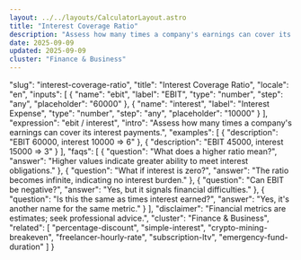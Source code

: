 ```yaml
---
layout: ../../layouts/CalculatorLayout.astro
title: "Interest Coverage Ratio"
description: "Assess how many times a company's earnings can cover its interest payments."
date: 2025-09-09
updated: 2025-09-09
cluster: "Finance & Business"
---
```


  "slug": "interest-coverage-ratio",
  "title": "Interest Coverage Ratio",
  "locale": "en",
  "inputs": [
    {
      "name": "ebit",
      "label": "EBIT",
      "type": "number",
      "step": "any",
      "placeholder": "60000"
    },
    {
      "name": "interest",
      "label": "Interest Expense",
      "type": "number",
      "step": "any",
      "placeholder": "10000"
    }
  ],
  "expression": "ebit / interest",
  "intro": "Assess how many times a company's earnings can cover its interest payments.",
  "examples": [
    {
      "description": "EBIT 60000, interest 10000 ⇒ 6"
    },
    {
      "description": "EBIT 45000, interest 15000 ⇒ 3"
    }
  ],
  "faqs": [
    {
      "question": "What does a higher ratio mean?",
      "answer": "Higher values indicate greater ability to meet interest obligations."
    },
    {
      "question": "What if interest is zero?",
      "answer": "The ratio becomes infinite, indicating no interest burden."
    },
    {
      "question": "Can EBIT be negative?",
      "answer": "Yes, but it signals financial difficulties."
    },
    {
      "question": "Is this the same as times interest earned?",
      "answer": "Yes, it's another name for the same metric."
    }
  ],
  "disclaimer": "Financial metrics are estimates; seek professional advice.",
  "cluster": "Finance & Business",
  "related": [
    "percentage-discount",
    "simple-interest",
    "crypto-mining-breakeven",
    "freelancer-hourly-rate",
    "subscription-ltv",
    "emergency-fund-duration"
  ]
}

<Calculator schema={schema} />
